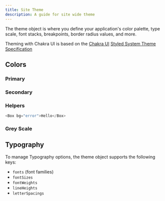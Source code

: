 ```yaml
---
title: Site Theme
description: A guide for site wide theme
---
```


The theme object is where you define your application's color palette, type
scale, font stacks, breakpoints, border radius values, and more.

Theming with Chakra UI is based on the
[Chakra UI](https://chakra-ui.com/docs/theming/theme)
[Styled System Theme Specification](https://system-ui.com/theme/)

## Colors

### Primary

<ColorWrapper>
  <ColorPalettes color="primary" />
</ColorWrapper>

### Secondary

<ColorWrapper>
  <ColorPalettes color="secondary" />
</ColorWrapper>

### Helpers

<ColorWrapper>
  <ColorPalette color="error" name="Error" />
  <ColorPalette color="warning" name="Warning" />
  <ColorPalette color="success" name="Success" />
  <ColorPalette color="link" name="Link" />
  <ColorPalette color="visited" name="Visited" />
</ColorWrapper>

```js
<Box bg="error">Hello</Box>
```

### Grey Scale

<ColorWrapper>
  <ColorPalettes color="gray" />
</ColorWrapper>

## Typography

To manage Typography options, the theme object supports the following keys:

- `fonts` (font families)
- `fontSizes`
- `fontWeights`
- `lineHeights`
- `letterSpacings`
